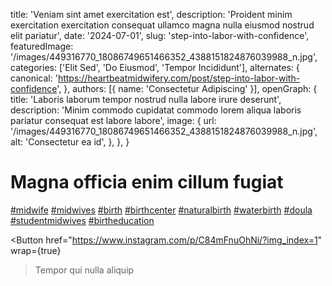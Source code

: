   title: 'Veniam sint amet exercitation est',
  description: 'Proident minim exercitation exercitation consequat ullamco magna nulla eiusmod nostrud elit pariatur',
  date: '2024-07-01',
  slug: 'step-into-labor-with-confidence',
  featuredImage: '/images/449316770_18086749651466352_4388151824876039988_n.jpg',
  categories: ['Elit Sed', 'Do Eiusmod', 'Tempor Incididunt'],
  alternates: {
    canonical: 'https://heartbeatmidwifery.com/post/step-into-labor-with-confidence',
  },
  authors: [{ name: 'Consectetur Adipiscing' }],
  openGraph: {
    title: 'Laboris laborum tempor nostrud nulla labore irure deserunt',
    description: 'Minim commodo cupidatat commodo lorem aliqua laboris pariatur consequat est labore labore',
    image: {
      url: '/images/449316770_18086749651466352_4388151824876039988_n.jpg',
      alt: 'Consectetur ea id',
    },
  },
}


# Magna officia enim cillum fugiat

<Gallery>
  <GalleryItem
    src="/images/449316770_18086749651466352_4388151824876039988_n.jpg"
    size="large"
  />
  <GalleryItem
    src="/images/449680968_18086749669466352_525164436254078975_n.jpg"
    size="large"
  />
  <GalleryItem
    src="/images/449522214_18086749666466352_7274884046664467597_n.jpg"
    size="large"
  />
  <GalleryItem
    src="/images/449601270_18086749678466352_3236871592713766811_n.jpg"
    size="large"
  />
</Gallery>

[#midwife](https://www.instagram.com/explore/tags/midwife/) [#midwives](https://www.instagram.com/explore/tags/midwives/) [#birth](https://www.instagram.com/explore/tags/birth/) [#birthcenter](https://www.instagram.com/explore/tags/birthcenter/) [#naturalbirth](https://www.instagram.com/explore/tags/naturalbirth/) [#waterbirth](https://www.instagram.com/explore/tags/waterbirth/) [#doula](https://www.instagram.com/explore/tags/doula/) [#studentmidwives](https://www.instagram.com/explore/tags/studentmidwives/) [#birtheducation](https://www.instagram.com/explore/tags/birtheducation/)

<Button
  href="https://www.instagram.com/p/C84mFnuOhNi/?img_index=1"
  wrap={true}
>Tempor qui nulla aliquip</Button>
